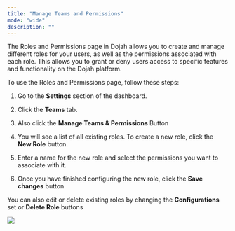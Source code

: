 ```yaml
---
title: "Manage Teams and Permissions"
mode: "wide"
description: ""
---
```




The Roles and Permissions page in Dojah allows you to create and manage different roles for your users, as well as the permissions associated with each role. This allows you to grant or deny users access to specific features and functionality on the Dojah platform.

To use the Roles and Permissions page, follow these steps:

1.  Go to the **Settings** section of the dashboard.
    
2.  Click the **Teams** tab.
    
3.  Also click the **Manage Teams & Permissions** Button
    
4.  You will see a list of all existing roles. To create a new role, click the **New Role** button.
    
5.  Enter a name for the new role and select the permissions you want to associate with it.
    
6.  Once you have finished configuring the new role, click the **Save changes** button
    

You can also edit or delete existing roles by changing the **Configurations** set or **Delete Role** buttons

![](https://guides.dojah.io/~gitbook/image?url=https%3A%2F%2F3296995301-files.gitbook.io%2F%7E%2Ffiles%2Fv0%2Fb%2Fgitbook-x-prod.appspot.com%2Fo%2Fspaces%252F2pgHlRJB7EejHn55UcwX%252Fuploads%252F9l2mcvNapOyPCtu4xvzI%252FScreenshot%25202024-06-03%2520at%252016.41.18.png%3Falt%3Dmedia%26token%3D8928beda-a50a-447f-9c5b-401d79c9b53a&width=768&dpr=4&quality=100&sign=b74226d0&sv=1)

